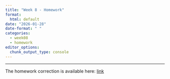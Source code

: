 ```yaml
---
title: "Week 8 - Homework"
format: 
  html: default
date: "2026-01-28"
date-format: " "
categories: 
  - week08
  - homework
editor_options: 
  chunk_output_type: console
---
```



---

The homework correction is available here:
[link](https://raw.githubusercontent.com/InforBio/ioc-r-2026/refs/heads/main/ioc_r/week08/.r_w08_work_corr.qmd)